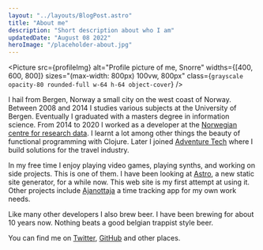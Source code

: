 ```yaml
---
layout: "../layouts/BlogPost.astro"
title: "About me"
description: "Short description about who I am"
updatedDate: "August 08 2022"
heroImage: "/placeholder-about.jpg"
---
```




<Picture
  src={profileImg}
  alt="Profile picture of me, Snorre"
  widths={[400, 600, 800]}
  sizes="(max-width: 800px) 100vw, 800px"
  class={`
  grayscale
  opacity-80
  rounded-full
  w-64
  h-64
  object-cover
  `}
/>

I hail from Bergen, Norway a small city on the west coast of Norway.
Between 2008 and 2014 I studies various subjects at the University of Bergen.
Eventually I graduated with a masters degree in information science.
From 2014 to 2020 I worked as a developer at the [Norwegian centre for research data](https://nsd.no).
I learnt a lot among other things the beauty of functional programming with Clojure.
Later I joined [Adventure Tech](https://adventuretech.no) where I build solutions for the travel industry.

In my free time I enjoy playing video games, playing synths, and working on side projects.
This is one of them.
I have been looking at [Astro](https://astro.build), a new static site generator, for a while now.
This web site is my first attempt at using it.
Other projects include [Ajanottaja](https://ajanottaja.app) a time tracking app for my own work needs.

Like many other developers I also brew beer.
I have been brewing for about 10 years now.
Nothing beats a good belgian trappist style beer.

You can find me on [Twitter](https://twitter.com/snorremd), [GitHub](https://github.com/snorremd) and other places.

